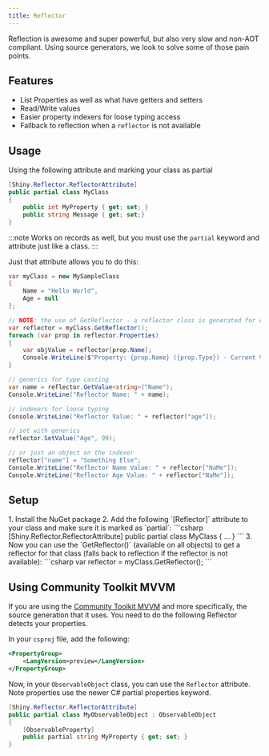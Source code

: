 ```yaml
---
title: Reflector
---
```


Reflection is awesome and super powerful, but also very slow and non-AOT compliant.  Using source generators, we look to solve some of those pain points.

## Features
- List Properties as well as what have getters and setters 
- Read/Write values
- Easier property indexers for loose typing access
- Fallback to reflection when a `reflector` is not available

## Usage

Using the following attribute and marking your class as partial
```csharp
[Shiny.Reflector.ReflectorAttribute]
public partial class MyClass
{
    public int MyProperty { get; set; }
    public string Message { get; set;}
}
```

:::note
Works on records as well, but you must use the `partial` keyword and attribute just like a class.
:::

Just that attribute allows you to do this:

```csharp
var myClass = new MySampleClass
{
    Name = "Hello World",
    Age = null
};

// NOTE: the use of GetReflector - a reflector class is generated for each class marked with the ReflectorAttribute
var reflector = myClass.GetReflector();
foreach (var prop in reflector.Properties) 
{
    var objValue = reflector[prop.Name];
    Console.WriteLine($"Property: {prop.Name} ({prop.Type}) - Current Value: {objValue}");
}

// generics for type casting
var name = reflector.GetValue<string>("Name");
Console.WriteLine("Reflector Name: " + name);

// indexers for loose typing
Console.WriteLine("Reflector Value: " + reflector["age"]);

// set with generics
reflector.SetValue("Age", 99);

// or just an object on the indexer
reflector["name"] = "Something Else";
Console.WriteLine("Reflector Name Value: " + reflector["NaMe"]);
Console.WriteLine("Reflector Age Value: " + reflector["NaMe"]);
```

## Setup

<Steps>
1. Install the NuGet package <NugetBadge name="Shiny.Reflector" showLabel={true} />
2. Add the following `[Reflector]` attribute to your class and make sure it is marked as `partial`:
   ```csharp
   [Shiny.Reflector.ReflectorAttribute]
   public partial class MyClass { ... }
   ```
3. Now you can use the `GetReflector()` (available on all objects) to get a reflector for that class (falls back to reflection if the reflector is not available):
   ```csharp
   var reflector = myClass.GetReflector();
   ```
</Steps>

## Using Community Toolkit MVVM

If you are using the [Community Toolkit MVVM](https://learn.microsoft.com/en-us/dotnet/communitytoolkit/mvvm/) and more specifically, the source generation that it uses. You need to do the following Reflector detects your properties.

In your `csproj` file, add the following:
```xml
<PropertyGroup>
    <LangVersion>preview</LangVersion>
</PropertyGroup>
```

Now, in your `ObservableObject` class, you can use the `Reflector` attribute.  Note properties use the newer C# partial properties keyword.
```csharp
[Shiny.Reflector.ReflectorAttribute]
public partial class MyObservableObject : ObservableObject
{
    [ObservableProperty]
    public partial string MyProperty { get; set; }
}
```
